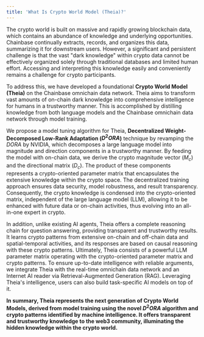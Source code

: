 ```yaml
---
title: 'What Is Crypto World Model (Theia)?'
---
```



The crypto world is built on massive and rapidly growing blockchain data, which contains an abundance of knowledge and underlying opportunities. Chainbase continually extracts, records, and organizes this data, summarizing it for downstream users. However, a significant and persistent challenge is that the vast "dark knowledge" within crypto data cannot be effectively organized solely through traditional databases and limited human effort. Accessing and interpreting this knowledge easily and conveniently remains a challenge for crypto participants.

To address this, we have developed a foundational **Crypto World Model (Theia)** on the Chainbase omnichain data network. Theia aims to transform vast amounts of on-chain dark knowledge into comprehensive intelligence for humans in a trustworthy manner. This is accomplished by distilling knowledge from both language models and the Chainbase omnichain data network through model training.

We propose a model tuning algorithm for Theia, **Decentralized Weight-Decomposed Low-Rank Adaptation ($D^2ORA$)** technique by revamping the $DORA$ by NVIDIA, which decomposes a large language model into magnitude and direction components in a trustworthy manner. By feeding the model with on-chain data, we derive the crypto magnitude vector ($M_c$) and the directional matrix ($D_c$). The product of these components represents a crypto-oriented parameter matrix that encapsulates the extensive knowledge within the crypto space. The decentralized training approach ensures data security, model robustness, and result transparency. Consequently, the crypto knowledge is condensed into the crypto-oriented matrix, independent of the large language model (LLM), allowing it to be enhanced with future data or on-chain activities, thus evolving into an all-in-one expert in crypto.

In addition, unlike existing AI agents, Theia offers a complete reasoning chain for question answering, providing transparent and trustworthy results. It learns crypto patterns from extensive on-chain and off-chain data and spatial-temporal activities, and its responses are based on causal reasoning with these crypto patterns. Ultimately, Theia consists of a powerful LLM parameter matrix operating with the crypto-oriented parameter matrix and crypto patterns. To ensure up-to-date intelligence with reliable arguments, we integrate Theia with the real-time omnichain data network and an Internet AI reader via Retrieval-Augmented Generation (RAG). Leveraging Theia's intelligence, users can also build task-specific AI models on top of it.

**In summary, Theia represents the next generation of Crypto World Models, derived from model training using the novel $D^2ORA$ algorithm and crypto patterns identified by machine intelligence. It offers transparent and trustworthy knowledge to the web3 community, illuminating the hidden knowledge within the crypto world.**